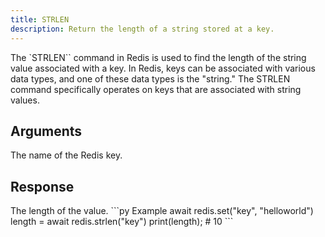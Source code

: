 ```yaml
---
title: STRLEN
description: Return the length of a string stored at a key.
---
```


The `STRLEN`` command in Redis is used to find the length of the string value associated with a key. In Redis, keys can be associated with various data types, and one of these data types is the "string." The STRLEN command specifically operates on keys that are associated with string values.
## Arguments

<ParamField body="key" type="string" required>
The name of the Redis key.
</ParamField>

## Response

<ResponseField type="integer" required>
  The length of the value.
</ResponseField>

<RequestExample>
```py Example
await redis.set("key", "helloworld")
length = await redis.strlen("key")
print(length); # 10
```

</RequestExample>
